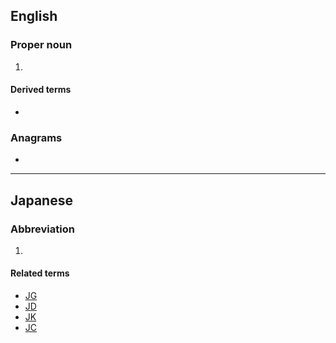 {{also|js|Js|j's|j/s|J's}}
==English==

===Proper noun===
{{en-proper noun}}

# {{initialism of|JavaScript|lang=en}}

====Derived terms====
* {{l|en|WinJS}}

===Anagrams===
* {{anagrams|en|a=js|S.J.|SJ}}

----

==Japanese==

===Abbreviation===
{{rfc-header|Abbreviation}}
{{head|ja|noun}}

# {{initialism of|{{ja-r|女子%小%学生|じょし %しょう%がくせい}}||female primary school student|lang=ja}}

====Related terms====
* [[JG]]
* [[JD]]
* [[JK]]
* [[JC]]
